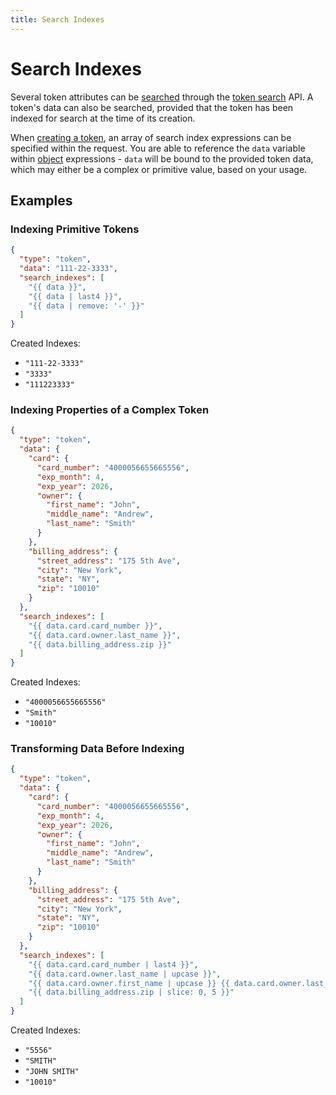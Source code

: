 ```yaml
---
title: Search Indexes
---
```


# Search Indexes

Several token attributes can be [searched](/docs/concepts/what-is-search/) through the [token search](/docs/api/tokens/search) API.
A token's data can also be searched, provided that the token has been indexed for search at the time of its creation.

When [creating a token](/docs/api/tokens#create-token), an array of search index expressions can be specified within the request.
You are able to reference the `data` variable within [object](/docs/expressions#objects) expressions -
`data` will be bound to the provided token data, which may either be a complex or primitive value, based on your usage.

## Examples

### Indexing Primitive Tokens

```json title=Request
{
  "type": "token",
  "data": "111-22-3333",
  "search_indexes": [
    "{{ data }}",
    "{{ data | last4 }}",
    "{{ data | remove: '-' }}"
  ]
}
```

Created Indexes:

- `"111-22-3333"`
- `"3333"`
- `"111223333"`

### Indexing Properties of a Complex Token

```json title=Request
{
  "type": "token",
  "data": {
    "card": {
      "card_number": "4000056655665556",
      "exp_month": 4,
      "exp_year": 2026,
      "owner": {
        "first_name": "John",
        "middle_name": "Andrew",
        "last_name": "Smith"
      }
    },
    "billing_address": {
      "street_address": "175 5th Ave",
      "city": "New York",
      "state": "NY",
      "zip": "10010"
    }
  },
  "search_indexes": [
    "{{ data.card.card_number }}",
    "{{ data.card.owner.last_name }}",
    "{{ data.billing_address.zip }}"
  ]
}
```

Created Indexes:

- `"4000056655665556"`
- `"Smith"`
- `"10010"`

### Transforming Data Before Indexing

```json title=Request
{
  "type": "token",
  "data": {
    "card": {
      "card_number": "4000056655665556",
      "exp_month": 4,
      "exp_year": 2026,
      "owner": {
        "first_name": "John",
        "middle_name": "Andrew",
        "last_name": "Smith"
      }
    },
    "billing_address": {
      "street_address": "175 5th Ave",
      "city": "New York",
      "state": "NY",
      "zip": "10010"
    }
  },
  "search_indexes": [
    "{{ data.card.card_number | last4 }}",
    "{{ data.card.owner.last_name | upcase }}",
    "{{ data.card.owner.first_name | upcase }} {{ data.card.owner.last_name | upcase }}",
    "{{ data.billing_address.zip | slice: 0, 5 }}"
  ]
}
```

Created Indexes:

- `"5556"`
- `"SMITH"`
- `"JOHN SMITH"`
- `"10010"`

